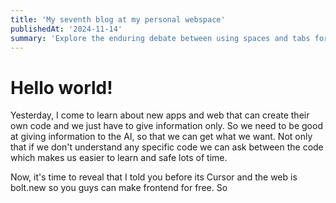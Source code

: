 ```yaml
---
title: 'My seventh blog at my personal webspace'
publishedAt: '2024-11-14'
summary: 'Explore the enduring debate between using spaces and tabs for code indentation, and why this choice matters more than you might think.'
---
```

# Hello world!

Yesterday, I come to learn about new apps and web that can create their own code and we just have to give information only.
So we need to be good at giving information to the AI, so that we can get what we want.
Not only that if we don't understand any specific code we can ask between the code which makes us easier to learn and safe lots of time.

Now, it's time to reveal that I told you before its Cursor and the web is bolt.new so you guys can make frontend for free.
So
